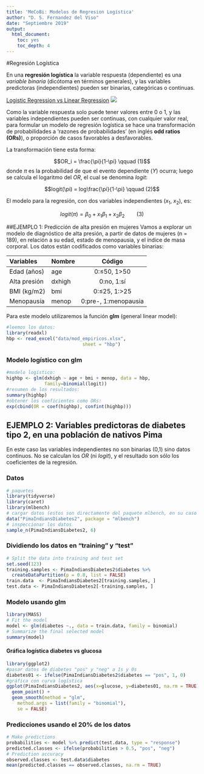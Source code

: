 ```yaml
---
title: 'MeCoBi: Modelos de Regresion Logística'
author: "D. S. Fernandez del Viso"
date: "Septiembre 2019"
output:
  html_document:
    toc: yes
    toc_depth: 4
---
```

#Regresión Logística

En una __regresión logística__ la variable respuesta (dependiente) es una _variable binaria_ (dicótoma en términos generales), y las variables predictoras (independientes) pueden ser binarias, categóricas o continuas.  

[Logistic Regression vs Linear Regression](https://www.machinelearningplus.com/machine-learning/logistic-regression-tutorial-examples-r/)
![](media/linear_vs_logistic_regression.jpg)

Como la variable respuesta solo puede tener valores entre 0 o 1, y las variables independientes pueden ser continuas, con cualquier valor real, para formular un modelo de regresión logística se hace una transformación de probabilidades a 'razones de probabilidades' (en inglés __odd ratios (ORs)__), o proporción de casos favorables a desfavorables.

La transformación tiene esta forma:

$$OR_i = \frac{\pi}{1-\pi} \qquad (1)$$
donde $\pi$ es la probabilidad de que el evento dependiente ($Y$) ocurra; luego se calcula el logaritmo del $OR$, el cual se denomina _logit_:

$$logit(\pi) = log\frac{\pi}{1-\pi} \qquad (2)$$

El modelo para la regresión, con dos variables independientes ($x_1$, $x_2$), es:

$$logit(\pi)=\beta_0 + x_1\beta_1 +x_2\beta_2\qquad (3)$$

##EJEMPLO 1: Predicción de alta presión en mujeres
Vamos a explorar un modelo de diagnóstico de alta presión, a partir de datos de mujeres (n = 189), en relación a su edad, estado de menopausia, y el índice de masa corporal.  Los datos están codificados como variables binarias:

|Variables|Nombre|Código|
|:--------|:-----|:-----:|
|Edad (años)|age|0:≤50, 1>50|
|Alta presión|dxhigh|0:no, 1:sí|
|BMI (kg/m2)|bmi|0:≤25, 1:>25|
|Menopausia|menop|0:pre-, 1:menopausia|

Para este modelo utilizaremos la función __glm__ (general linear model):
```r
#leemos los datos:
library(readxl)
hbp <- read_excel("data/mod_empiricos.xlsx", 
                            sheet = "hbp")
```

### Modelo logístico con glm
```r
#modelo logístico:
highbp <- glm(dxhigh ~ age + bmi + menop, data = hbp,
              family=binomial(logit))
#resumen de los resultados:
summary(highbp)
#obtener los coeficientes como ORs:
exp(cbind(OR = coef(highbp), confint(highbp)))
```


## EJEMPLO 2: Variables predictoras de diabetes tipo 2, en una población de nativos Pima
En este caso las variables independientes no son binarias (0,1) sino datos continuos.  No se calculan los $OR$ (ni _logit_), y el resultado son sólo los coeficientes de la regresión.

### Datos
```r
# paquetes
library(tidyverse)
library(caret)
library(mlbench)
# cargar datos (estos son directamente del paquete mlbench, en su caso debe usar readxl o similar)
data("PimaIndiansDiabetes2", package = "mlbench")
# inspeccionar los datos
sample_n(PimaIndiansDiabetes2, 6)
```
### Dividiendo los datos en "training" y "test"
```r
# Split the data into training and test set
set.seed(123)
training.samples <- PimaIndiansDiabetes2$diabetes %>% 
  createDataPartition(p = 0.8, list = FALSE)
train.data  <- PimaIndiansDiabetes2[training.samples, ]
test.data <- PimaIndiansDiabetes2[-training.samples, ]
```

### Modelo usando glm
```r
library(MASS)
# Fit the model
model <- glm(diabetes ~., data = train.data, family = binomial)
# Summarize the final selected model
summary(model)
```
#### Gráfica logística diabetes vs glucosa
```r
library(ggplot2)
#pasar datos de diabetes "pos" y "neg" a 1s y 0s
diabetes01 <- ifelse(PimaIndiansDiabetes2$diabetes == "pos", 1, 0)
#gráfica con curva logística
ggplot(PimaIndiansDiabetes2, aes(x=glucose, y=diabetes01, na.rm = TRUE)) +
  geom_point() +
  geom_smooth(method = "glm", 
    method.args = list(family = "binomial"), 
    se = FALSE)
```


### Predicciones usando el 20% de los datos
```r
# Make predictions
probabilities <- model %>% predict(test.data, type = "response")
predicted.classes <- ifelse(probabilities > 0.5, "pos", "neg")
# Prediction accuracy
observed.classes <- test.data$diabetes
mean(predicted.classes == observed.classes, na.rm = TRUE)
```


